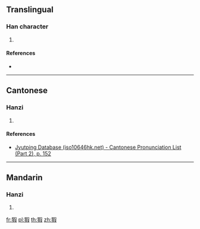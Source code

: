 ==Translingual==

===Han character===
{{Han char|rn=94|rad=犬|as=09|sn=12|four=47247|canj=KHRSE|ids=⿰犭叚}}

# {{defn|Han|sort=犬09}}

====References====
* {{Han ref|kx=0715.150|dkj=20551|dj=1127.110|hdz=21360.060|uh=7333|ud=29491|bh=DA72|bd=55922}}

----

==Cantonese==

===Hanzi===
{{yue-hanzi|jyut=[[gaa1]]|y=ga1}}

# {{defn|lang=yue|sort=犬09}}

====References====
*[http://www.iso10646hk.net/jp/document/download.jsp Jyutping Database (iso10646hk.net) - Cantonese Pronunciation List (Part 2), p. 152]

----

==Mandarin==

===Hanzi===
{{cmn-hanzi|pin=[[jiā]] ([[jia1]])|wg=chia<sup>1</sup>}}

# {{defn|lang=cmn|sort=犬09}}

[[fr:猳]]
[[pl:猳]]
[[th:猳]]
[[zh:猳]]